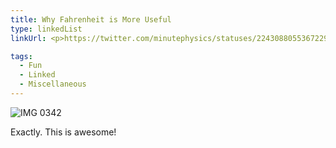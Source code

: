 ```yaml
---
title: Why Fahrenheit is More Useful
type: linkedList
linkUrl: <p>https://twitter.com/minutephysics/statuses/224308805536722945</p>

tags:
  - Fun
  - Linked
  - Miscellaneous
---
```


![IMG 0342](http://buzzingpixel.com/images/uploads/IMG_0342.JPG "IMG_0342.JPG")

Exactly. This is awesome!
